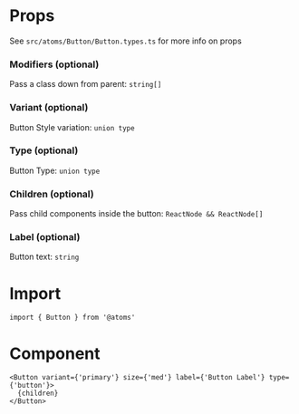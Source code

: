 
<Meta title='Atoms/Button' />

# Props

See `src/atoms/Button/Button.types.ts` for more info on props

### Modifiers (optional)

Pass a class down from parent: `string[]`

### Variant (optional)

Button Style variation: `union type`

### Type (optional)

Button Type: `union type`

### Children (optional)

Pass child components inside the button: `ReactNode && ReactNode[]`

### Label (optional)

Button text: `string`

# Import

```
import { Button } from '@atoms'
```

# Component

```tsx
<Button variant={'primary'} size={'med'} label={'Button Label'} type={'button'}>
  {children}
</Button>
```
